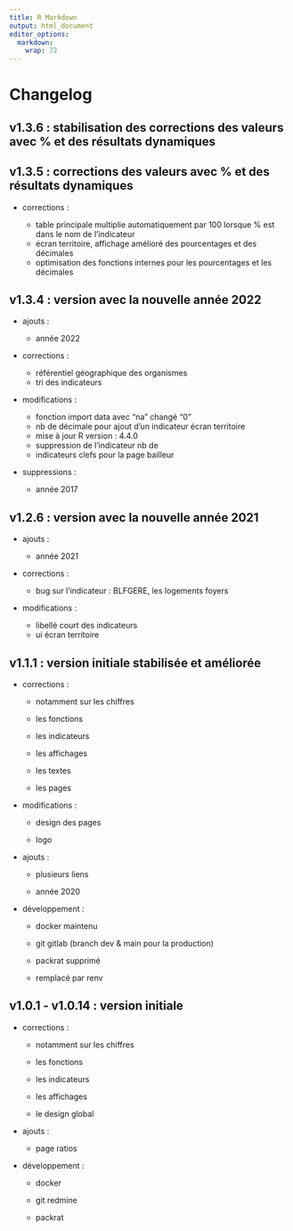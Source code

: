 ```yaml
---
title: R Markdown
output: html_document
editor_options: 
  markdown: 
    wrap: 72
---
```


# Changelog

## v1.3.6 : stabilisation des corrections des valeurs avec % et des résultats dynamiques

## v1.3.5 : corrections des valeurs avec % et des résultats dynamiques

-   corrections :

    -   table principale multiplie automatiquement par 100 lorsque % est dans le nom de l'indicateur
    -   écran territoire, affichage amélioré des pourcentages et des décimales
    -   optimisation des fonctions internes pour les pourcentages et les décimales 

## v1.3.4 : version avec la nouvelle année 2022 

-   ajouts :

    -   année 2022

-   corrections :

    -   référentiel géographique des organismes
    -   tri des indicateurs 

-   modifications :

    -   fonction import data avec "na" changé "0" 
    -   nb de décimale pour ajout d'un indicateur écran territoire
    -   mise à jour R version : 4.4.0
    -   suppression de l'indicateur nb de 
    -   indicateurs clefs pour la page bailleur 

-   suppressions :

    -   année 2017 

## v1.2.6 : version avec la nouvelle année 2021

-   ajouts :

    -   année 2021

-   corrections :

    -   bug sur l'indicateur : BLFGERE, les logements foyers

-   modifications :

    -   libellé court des indicateurs
    -   ui écran territoire

## v1.1.1 : version initiale stabilisée et améliorée

-   corrections :

    -   notamment sur les chiffres

    -   les fonctions

    -   les indicateurs

    -   les affichages

    -   les textes

    -   les pages

-   modifications :

    -   design des pages

    -   logo

-   ajouts :

    -   plusieurs liens

    -   année 2020

-   développement :

    -   docker maintenu

    -   git gitlab (branch dev & main pour la production)

    -   packrat supprimé

    -   remplacé par renv

## v1.0.1 - v1.0.14 : version initiale

-   corrections :

    -   notamment sur les chiffres

    -   les fonctions

    -   les indicateurs

    -   les affichages

    -   le design global

-   ajouts :

    -   page ratios

-   développement :

    -   docker

    -   git redmine

    -   packrat
